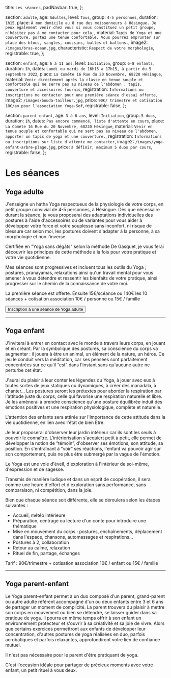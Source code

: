 
  title: `Les séances`,
  padNavbar: true,
};

  section: `adulte`,
  age: `Adultes`,
  level: `Tous`,
  group: `4-5 personnes`,
  duration: `1h15`,
  place: `À mon domicile au 8 rue des moissonneurs à Hésingue. Je peux également venir chez vous si vous constituez un petit groupe, n'hésitez pas à me contacter pour cela.`,
  material: `Tapis de Yoga et une couverture, portez une tenue confortable. Vous pourrez emprunter sur place des blocs, sangles, coussins, balles et ballons.`,
  image2: `/images/bras-ocean.jpg`,
  characteristic: `Respect de votre morphologie`,
  registrable: true,
};

  section: `enfant`,
  age: `6 à 11 ans`,
  level: `Initiation`,
  group: `6-8 enfants`,
  duration: `1h`,
  dates: `Lundi ou mardi de 16h15 à 17h15, à partir du 5 septembre 2022`,
  place: `La Comète 16 Rue du 20 Novembre, 68220 Hésingue`,
  material: `Venir directement après la classe en tenue souple et confortable qui ne serre pas au niveau de l'abdomen ; tapis, couverture et accessoires fournis`,
  registration: `Informations ou inscriptions me contacter pour une première séance d'essai offerte`,
  image2: `/images/bouda-tailleur.jpg`,
  price: `90€/ trimestre et cotisation 10€/an pour l'association Yoga-Sof`,
  registrable: false,
};

  section: `parent-enfant`,
  age: `3 à 6 ans`,
  level: `Initiation`,
  group: `5 duos`,
  duration: `1h`,
  dates: `Pas encore commencé, liste d'attente en cours`,
  place: `La Comète 16 Rue du 20 Novembre, 68220 Hésingue`,
  material: `Venir en tenue souple et confortable qui ne sert pas au niveau de l'abdomen, apporter un tapis de yoga et une couverture.`,
  registration: `Informations ou inscriptions sur liste d'attente me contacter`,
  image2: `/images/yoga-enfant-arbre-plage.jpg`,
  price: `à définir, maximum 5 duos par cours`,
  registrable: false,
};

# Les séances

<h2 id="adulte">Yoga adulte</h2>

<PracticalInformations data={practicalInformationsAdult}>
  J'enseigne un hatha Yoga respectueux de la physiologie de votre corps, en petit groupe convivial de 4-5 personnes, à
  Hésingue. Dès que nécessaire durant la séance, je vous proposerai des adaptations individuelles des postures à l'aide
  d'accessoires ou de variantes pour vous aider à développer votre force et votre souplesse sans inconfort, ni risque de
  blessure car selon moi, les postures doivent s'adapter à la personne, à sa morphologie et non l'inverse. 
  
  Certifiée en "Yoga sans dégâts" selon la méthode De Gasquet, je vous ferai découvrir les principes de cette méthode à la fois 
  pour votre pratique et votre vie quotidienne.

  Mes séances sont progressives et incluent tous les outils du Yoga ; postures, pranayamas, relaxations ainsi qu'un
  travail mental pour vous amener à vous détendre et ressentir les bienfaits de votre pratique, ainsi progresser sur le
  chemin de la connaissance de votre moi.

  La première séance est offerte.
  Ensuite 15€/scéance ou 140€ les 10 séances + cotisation association 10€ / personne ou 15€ / famille 
</PracticalInformations>

<div className="text-center">
  <Link href="/inscription" passHref>
    <Button variant="success" className="mt-3"><BsPencilSquare className="icon me-2 mx-2" />Inscription à une séance de Yoga adulte</Button>
  </Link>
</div>

<hr />

<h2 id="enfant" className="mt-4">Yoga enfant</h2>

<PracticalInformations data={practicalInformationsChildren}>
  J'inviterai à entrer en contact avec le monde à travers leurs corps, en jouant et en créant. Par la symbolique des
  postures, sa conscience du corps va augmenter : il jouera à être un animal, un élément de la nature, un héros. Ce jeu
  le conduit vers la méditation, car ses pensées sont parfaitement concentrées sur ce qu'il “est” dans l'instant sans
  qu'aucune autre ne perturbe cet état.

  J'aurai du plaisir à leur conter les légendes du Yoga, à jouer avec eux à toutes sortes de jeux statiques ou
  dynamiques, à créer des manadala, à chanter… Les postures seront les prétextes pour aborder la respiration par
  l'attitude juste du corps, celle qui favorise une respiration naturelle et libre. Je les amènerai à prendre conscience
  qu'une posture équilibrée induit des émotions positives et une respiration physiologique, complète et naturelle.

  L'attention des enfants sera attirée sur l'importance de cette attitude dans la vie quotidienne, en lien avec l'état
  de bien Etre.

  Je leur proposerai d'observer leur jardin intérieur car ils sont les seuls à pouvoir le connaître. L'intériorisation
  s'acquiert petit à petit, elle permet de développer la notion de “témoin”, d'observer ses émotions, son attitude, sa
  position. En s'entraînant à “voir” ses réactions, l'enfant va pouvoir agir sur son comportement, puis ne plus être
  submergé par la vague de l'émotion.

  Le Yoga est une voie d'éveil, d'exploration à l'intérieur de soi-même, d'expression et de sagesse.

  Transmis de manière ludique et dans un esprit de coopération, il sera comme une heure d'effort et d'exploration sans
  performance, sans comparaison, ni compétition, dans la joie.

  Bien que chaque séance soit différente, elle se déroulera selon les étapes suivantes :
  * Accueil, météo intérieure
  * Préparation, centrage ou lecture d'un conte pour introduire une thématique
  * Mise en mouvement du corps : postures, enchaînements, déplacement dans l'espace, chansons, automassages et respirations…
  * Postures à 2, collaboration
  * Retour au calme, relaxation
  * Rituel de fin, partage, échanges
  
  Tarif : 90€/trimestre + cotisation association 10€ / enfant ou 15€ / famille 
</PracticalInformations>

<hr />

<h2 id="parent-enfant" className="mt-4">Yoga parent-enfant</h2>

<PracticalInformations data={practicalInformationsParentChildren}>
  Le Yoga parent-enfant permet à un duo composé d'un parent, grand-parent ou autre adulte référent accompagné d'un ou
  deux enfants entre 3 et 6 ans de partager un moment de complicité. La parent trouvera du plaisir à mettre son corps en
  mouvement ou bien se détendre, se laisser guider dans sa pratique de yoga. Il pourra en même temps offrir à son enfant
  un environnement protecteur et s'ouvrir à sa créativité et sa joie de vivre. Alors que certains exercices permettront
  aux enfants de développer leur concentration, d'autres postures de yoga réalisées en duo, parfois acrobatiques et
  parfois relaxantes, approfondiront votre lien de confiance mutuel.

  Il n'est pas nécessaire pour le parent d'être pratiquant de yoga.

  C'est l'occasion idéale pour partager de précieux moments avec votre enfant, un petit rituel à vous deux.
</PracticalInformations>

